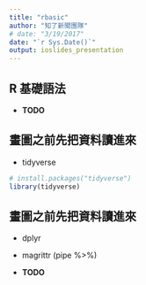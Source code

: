 ```yaml
---
title: "rbasic"
author: "知了新聞團隊"
# date: "3/19/2017"
date: "`r Sys.Date()`"
output: ioslides_presentation
---
```


## R 基礎語法

- **TODO**

## 畫圖之前先把資料讀進來

- tidyverse

```r
# install.packages("tidyverse")
library(tidyverse)
```

## 畫圖之前先把資料讀進來

- dplyr

- magrittr (pipe %>%)

- **TODO**

